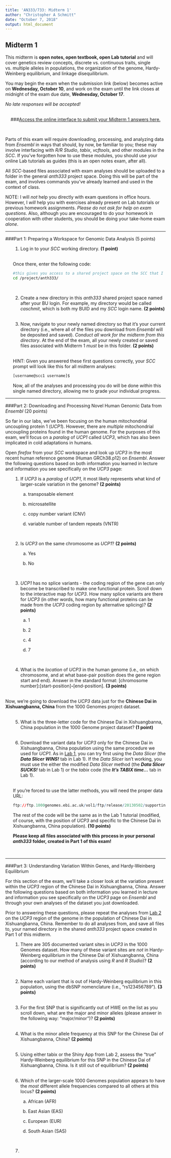 ```yaml
---
title: 'AN333/733: Midterm 1'
author: "Christopher A Schmitt"
date: "October 7, 2018"
output: html_document
---
```


## Midterm 1

This midterm is **open notes, open textbook, open Lab tutorial** and will cover genetics review concepts, discrete vs. continuous traits, single vs. multiple alleles in populations,  the organization of the genome, Hardy-Weinberg equilibrium, and linkage disequilibrium. <br>

You may begin the exam when the submission link (below) becomes active on **Wednesday, October 10**, and work on the exam until the link closes at midnight of the exam due date, **Wednesday, October 17**.<br>

*No late responses will be accepted!*<br><br>

<center>
###[Access the online interface to submit your Midterm 1 answers here.](https://goo.gl/forms/JTrXZDh0KaXvoOHm1)
</center><br>

Parts of this exam will require downloading, processing, and analyzing data from *Ensembl* in ways that should, by now, be familiar to you; these may involve interfacing with *R/R Studio*, *tabix*, *vcftools*, and other modules in the *SCC*. If you've forgotten how to use these modules, you should use your online Lab tutorials as guides (this is an open notes exam, after all).<br>

All *SCC*-based files associated with exam analyses should be uploaded to a folder in the general *anth333* project space. Doing this will be part of the exam, and involves commands you've already learned and used in the context of class.<br>

NOTE: I will *not* help you directly with exam questions in office hours. However, I *will* help you with exercises already present on Lab tutorials or previous homework assignments. *Please do not ask for help on exam questions*. Also, although you are encouraged to do your homework in cooperation with other students, you should be doing your take-home exam *alone*.<br>

***

###Part 1: Preparing a Workspace for Genomic Data Analysis (5 points)

<ol>1. Log in to your *SCC* working directory. **(1 point)**<br><br> 

Once there, enter the following code:

```bash
#this gives you access to a shared project space on the SCC that I can access.
cd /project/anth333/
```
</ol><br>
<ol>2. Create a new directory in this *anth333* shared project space named after your BU login. For example, my directory would be called *caschmit*, which is both my BUID and my *SCC* login name. **(2 points)**</ol><br>

<ol>3. Now, navigate to your newly named directory so that it's your current directory (i.e., where all of the files you download from *Ensembl* will be deposited and saved). *Conduct all work for the midterm from this directory*. At the end of the exam, all your newly created or saved files associated with Midterm 1 *must* be in this folder. **(2 points)**<br><br>

HINT: Given you answered these first questions correctly, your *SCC* prompt will look like this for all midterm analyses:

```bash
[username@scc1 username]$
```

Now, all of the analyses and processing you do will be done *within* this single named directory, allowing me to grade your individual progress.</ol>

***

###Part 2: Downloading and Processing Novel Human Genomic Data from *Ensembl* (20 points)

So far in our labs, we've been focusing on the human mitochondrial uncoupling protein 1 (*UCP1*). However, there are *multiple* mitochondrial uncoupling proteins found in the human genome. For the purposes of this exam, we'll focus on a *paralog* of *UCP1* called *UCP3*, which has also been implicated in cold adaptations in humans.<br>

Open *firefox* from your *SCC* workspace and look up *UCP3* in the most recent human reference genome (Human GRCh38.p12) on *Ensembl*. Answer the following questions based on both information you learned in lecture and information you see specifically on the *UCP3* page:<br>

<ol>1. If *UCP3* is a *paralog* of *UCP1*, it most likely represents what kind of larger-scale variation in the genome? **(2 points)**

<ol>a) transposable element</ol>

<ol>b) microsatellite</ol>

<ol>c) copy number variant (CNV)</ol>

<ol>d) variable number of tandem repeats (VNTR)</ol>

</ol><br>

<ol>2. Is *UCP3* on the same chromosome as *UCP1*? **(2 points)**

<ol>a) Yes</ol>

<ol>b) No</ol>

</ol><br>

<ol>3. *UCP1* has no splice variants - the coding region of the gene can only become be transcribed to make one functional protein. Scroll down to the interactive map for *UCP3*. How many splice variants are there for *UCP3* (in other words, how many functional proteins can be made from the *UCP3* coding region by alternative splicing)? **(2 points)**

<ol>a) 1</ol>

<ol>b) 2</ol>

<ol>c) 4</ol>

<ol>d) 7</ol>

</ol><br>

<ol>4. What is the *location* of *UCP3* in the human genome (i.e., on which chromosome, and at what base-pair position does the gene region start and end). Answer in the standard format: [chromosome number]**:**[start-position]**-**[end-position]. **(3 points)**</ol><br>

Now, we're going to download the *UCP3* data just for the **Chinese Dai in Xishuangbanna, China** from the 1000 Genomes project dataset.<br><br> 

<ol>5. What is the three-letter code for the Chinese Dai in Xishuangbanna, China population in the 1000 Genome project dataset? **(1 point)**</ol><br>

<ol>6. Download the variant data for *UCP3* only for the Chinese Dai in Xishuangbanna, China population using the same procedure we used for *UCP1*. As in [Lab 1](Lab_1_-_1KG_and_Ensembl_Tutorial.html), you can try first using the *Data Slicer* (the ***Data Slicer WINS!*** tab in Lab 1). If the *Data Slicer* isn't working, you must use the either the modified *Data Slicer* method (the ***Data Slicer SUCKS!*** tab in Lab 1) or the *tabix* code (the ***It's TABIX time...*** tab in Lab 1).<br><br>

If you're forced to use the latter methods, you will need the proper data URL:

```r
ftp://ftp.1000genomes.ebi.ac.uk/vol1/ftp/release/20130502/supporting/GRCh38_positions/ALL.chr11_GRCh38.genotypes.20170504.vcf.gz
```

The rest of the code will be the same as in the Lab 1 tutorial (modified, of course, with the position of *UCP3* and specific to the Chinese Dai in Xishuangbanna, China population). **(10 points)**

**Please keep all files associated with this process in your personal *anth333* folder, created in Part 1 of this exam!**</ol><br>

***

###Part 3: Understanding Variation Within Genes, and Hardy-Weinberg Equilibrium

For this section of the exam, we'll take a closer look at the variation present within the *UCP3* region of the Chinese Dai in Xishuangbanna, China. Answer the following questions based on both information you learned in lecture and information you see specifically on the *UCP3* page on *Ensembl* and through your own analyses of the dataset you just downloaded.<br>

Prior to answering these questions, please repeat the analyses from [Lab 2](https://fuzzyatelin.github.io/AN333_Fall18/Lab_2_-_HWE.html) on the *UCP3* region of the genome in the population of Chinese Dai in Xishuangbanna, China. Remember to do all analyses from, and save all files to, your named directory in the shared *anth333* project space created in Part 1 of this midterm.<br>

<ol>1. There are 305 documented variant sites in *UCP3* in the 1000 Genomes dataset. How many of these variant sites are *not* in Hardy-Weinberg equilibrium in the Chinese Dai of Xishuangbanna, China (according to our method of analysis using *R* and *R Studio*)? **(2 points)**</ol><br>

<ol>2. Name each variant that is out of Hardy-Weinberg equilibrium in this population, using the dbSNP nomenclature (i.e., "rs123456789"). **(3 points)**</ol><br>

<ol>3. For the first SNP that is significantly out of HWE on the list as you scroll down, what are the major and minor alleles (please answer in the following way: "major/minor")? **(2 points)**</ol><br>

<ol>4. What is the minor allele frequency at this SNP for the Chinese Dai of Xishuangbanna, China? **(2 points)**</ol><br>

<ol>5. Using either tabix or the Shiny App from Lab 2, assess the "true" Hardy-Weinberg equilibrium for this SNP in the Chinese Dai of Xishuangbanna, China. Is it still out of equilibrium?  **(2 points)**</ol><br>

<ol>6. Which of the larger-scale 1000 Genomes population appears to have the *most* different allele frequencies compared to all others at this locus? **(2 points)**

<ol>a) African (AFR)</ol>

<ol>b) East Asian (EAS)</ol>

<ol>c) European (EUR)</ol>

<ol>d) South Asian (SAS)</ol>

</ol><br>

<ol>7.